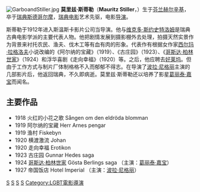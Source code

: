 [[File:GarboandStiller.jpg|thumb]]
'''莫里兹·斯蒂勒'''（'''Mauritz Stiller'''，{{bd|1883年|7月17日|1928年|11月18日|S}}）生于[[芬兰|芬兰]][[赫尔辛基|赫尔辛基]]，卒于[[瑞典|瑞典]][[斯德哥尔摩|斯德哥尔摩]]，[[瑞典|瑞典]][[电影|电影]]艺术先驱，电影[[导演|导演]]。

斯蒂勒于1912年进入斯温斯卡影片公司当导演。他与[[维克多·斯约史特洛姆|维克多·斯约史特洛姆]]是瑞典古典电影学派的主要代表人物。他把剧情发展到摄影棚外去处理，拍摄天然实景作为背景来衬托农民、渔夫、伐木工等有血有肉的形象。代表作有根据女作家[[西尔玛·拉格洛夫|西尔玛·拉格洛夫]]小说改编的《阿尔纳的宝藏》（1919）、《古庄园》（1923）、《[[哥斯达·柏林世家|哥斯达·柏林世家]]》（1924）和浮华喜剧《走向幸福》（1920）等。之后，他应聘去[[好莱坞|好莱坞]]。但由于工作方式与制片厂体制格格不入而郁郁不得志。在导演了[[波拉·尼格丽|波拉·尼格丽]]主演的几部影片后，他返回瑞典，不久即病逝。莫里兹·斯蒂勒还以培养了影星[[葛丽泰·嘉宝|葛丽泰·嘉宝]]而闻名。

== 主要作品 ==
* 1918 火红的小花之歌 Sången om den eldröda blomman
* 1919 阿尔纳的宝藏 Herr Arnes pengar
* 1919 渔村 Fiskebyn
* 1920 横渡激流 Johan
* 1920 走向幸福 Erotikon
* 1923 古庄园 Gunnar Hedes saga
* 1924 [[哥斯达·柏林世家|哥斯达·柏林世家]] Gösta Berlings saga （主演：[[葛丽泰·嘉宝|葛丽泰·嘉宝]]）
* 1927 帝国饭店 Hotel Imperial （主演：[[波拉·尼格丽|波拉·尼格丽]]）

{{Authority control}}

[[Category:赫爾辛基人|S]]
[[Category:瑞典电影导演|S]]
[[Category:芬兰电影导演|S]]
[[Category:芬兰犹太人|S]]
[[Category:LGBT電影導演|Category:LGBT電影導演]]